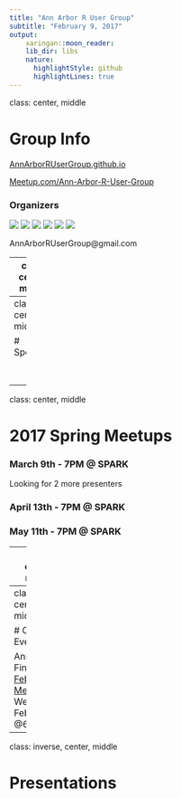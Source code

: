 ```yaml
---
title: "Ann Arbor R User Group"
subtitle: "February 9, 2017"
output:
    xaringan::moon_reader:
    lib_dir: libs
    nature:
      highlightStyle: github
      highlightLines: true
---
```


class: center, middle

# Group Info

[AnnArborRUserGroup.github.io](https://AnnArborRUserGroup.github.io)

[Meetup.com/Ann-Arbor-R-User-Group](http://meetup.com/Ann-Arbor-R-User-Group)

### Organizers

![](https://avatars3.githubusercontent.com/u/9932219?v=3&s=96) ![](https://avatars3.githubusercontent.com/u/5169330?v=3&s=96) ![](https://avatars3.githubusercontent.com/u/5975297?v=3&s=96) ![](https://avatars3.githubusercontent.com/u/8618665?v=3&s=96) ![](https://avatars3.githubusercontent.com/u/6383687?v=3&s=96)
![](https://avatars3.githubusercontent.com/u/6405404?v=3&s=96)

AnnArborRUserGroup@gmail.com

---
class: center, middle

<img src="slack_cmyk.png" width="200">

<img src="everywhere@2x.png" width="200">

### [AnnArborRUserGroup.github.io/slack](https://AnnArborRUserGroup.github.io/slack)

---
class: center, middle

# Sponsors

<img src="RConsortium_Horizontal_Pantone.png"  style="max-width: 30%; display: block; margin: 0 auto;">

<img src="spark-logo.jpeg" style="max-width: 30%; display: block; margin: 0 auto;">

---
class: center, middle

# 2017 Spring Meetups

### March 9th - 7PM @ SPARK

Looking for 2 more presenters

### April 13th - 7PM @ SPARK

### May 11th - 7PM @ SPARK

---
class: center, middle

# Beginner R 2-Day Workshop

<!-- ## Introduction to R and the `tidyverse` -->

### March 3rd and 4th, 12-5

Reproducible, high-quality documents with `rmarkdown`

Data manipulation with `dplyr`

Data visualization with `ggplot2`

Data analysis using built-in functions and packages

### No prior R (or programming) experience needed.

---
class: center, middle

# Other Events

Ann Arbor FinTech - [February Meetup](https://www.meetup.com/Ann-Arbor-FinTech-Meetup/events/237020614/) - Wednesday, February 15 @6PM

---
class: inverse, center, middle

# Presentations
